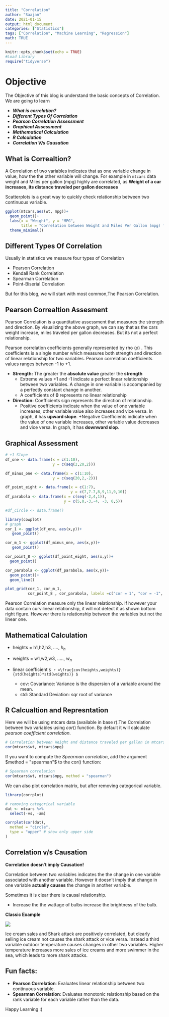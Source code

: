 ```yaml
---
title: "Correlation"
author: "Saajan"
date: 2021-01-15
output: html_document
categories: ["Statistics"]
tags: ["Correlation", "Machine Learning", "Regression"]
math: TRUE
---
```



```r
knitr::opts_chunk$set(echo = TRUE)
#Load Library
require("tidyverse")

```

# **Objective**
The Objective of this blog is understand the basic concepts of Correlation. We are going to learn 

 * **_What is correlation?_**
 * **_Different Types Of Correlation_**
 * **_Pearson Correlation Assessment_**
 * **_Graphical Assessment_**
 * **_Mathematical Calculation_**
 * **_R Calculation_**
 * **_Correlation V/s Causation_**


## What is Correaltion?

A Correlation of two variables indicates that as one variable change in value, how the the other variable will change. For example in `mtcars` data weight and Miles per gallon (mpg) highly are correlated, as **Weight of a car increases, its distance traveled per gallon decreases**

Scatterplots is a great way to quickly check relationship between two continuous variable.


```r

ggplot(mtcars,aes(wt, mpg))+
  geom_point()+
  labs(x = "Weight", y = "MPG",
       title = "Correlation between Weight and Miles Per Gallon (mpg) for Car")+
  theme_minimal()

```

## Different Types Of Correlation

Usually in statistics we measure four types of Correlation

  * Pearson Correlation
  * Kendall Rank Correlation 
  * Spearman Correlation
  * Point-Biserial Correlation
  
 But for this blog, we will start with most common,The Pearson Correlation.

## Pearson Correaltion Assesment

Pearson Correlation is a quantitative assessment that measures the strength and direction.
By visualizing the above graph, we can say that as the cars weight increase, miles traveled per gallon decreases. But its not a perfect relationship. 

Pearson correlation coefficients generally represented by rho $(\rho)$ . This coefficients is a single number which measures both strength and direction of linear relationship for two variables. Pearson correlation coefficients values ranges between -1 to +1. 

 * **Strength:** The greater the **absolute value** greater the **strength**
   + Extreme values +1 and -1 indicate a perfect linear relationship between two variables. A change in one variable is accompanied by a perfectly constant change in another.
   + A coefficients of **0** represents no linear relationship
   
   
 * **Direction:** Coefficients sign represents the direction of relationship.
   + Positive coefficients indicate when the value of one variable increases, other variable value also increases and vice versa. In graph, it has **upward slope**.
   +Negative Coefficients indicate when the value of one variable increases, other variable value decreases and vice versa. In graph, it has **downward slop**.
   
## Graphical Assessment

```r
# +1 Slope
df_one <- data.frame(x = c(1:10),
                     y = c(seq(2,20,2)))

df_minus_one <- data.frame(x = c(1:10),
                     y = c(seq(20,2,-2)))

df_point_eight <- data.frame(x = c(1:7),
                             y = c(7,7.7,8,9,11,9,10))
df_parabola <- data.frame(x = c(seq(-2,4,1)),
                          y = c(5,0,-3,-4, -3, 0,5))

#df_circle <- data.frame()

```

```r

library(cowplot)
# graph
cor_1 <- ggplot(df_one, aes(x,y))+
   geom_point()

cor_m_1 <- ggplot(df_minus_one, aes(x,y))+
   geom_point()

cor_point_8 <- ggplot(df_point_eight, aes(x,y))+
  geom_point()

cor_parabola <- ggplot(df_parabola, aes(x,y))+
  geom_point()+
  geom_line()

plot_grid(cor_1, cor_m_1,
          cor_point_8 , cor_parabola, labels =c("cor = 1", "cor = -1", cor = "cor = 0.8", "No linear relation"), ncol = 2, nrow = 2)

```

Pearson Correlation measure only the linear relationship. If however your data contain curvilinear relationship, it will not detect it as shown bottom right figure. However there is relationship between the variables but not the linear one.


## Mathematical Calculation

* heights = h1,h2,h3, ...., $h_n$
* weights = w1,w2,w3, ....., $w_n$

- linear coefficient ` $ r =\frac{cov(heights,weights)}{std(heights)*std(weights)} $`

  - cov: Covariance: Variance is the dispersion of a variable around the mean.
  - std: Standard Deviation: sqr root of variance

## R Calcualtion and Represntation

Here we will be using mtcars data (available in base r).The Correlation between two variables using $cor()$ function. By default it will calculate *pearson coefficient correlation*.  

```r
# Correlation between Weight and distance traveled per gallon in mtcars dataset
cor(mtcars$wt, mtcars$mpg)

```


If you want to compute the *Spearman correlation*, add the argument $method = "spearman"$ to the cor() function:
```r
# Spearman correlation
cor(mtcars$wt, mtcars$mpg, method = "spearman") 
```



We can also plot correlation matrix, but after removing categorical variable.

```r
library(corrplot)

# removing categorical variable
dat <- mtcars %>%
  select(-vs, -am)

corrplot(cor(dat),
  method = "circle",
  type = "upper" # show only upper side
)
```



## Correlation v/s Causation

**Correlation doesn't imply Causation!**

Correlation between two variables indicates the the change in one variable associated with another variable. However it doesn't imply that change in one variable **actually causes** the change in another variable.

Sometimes it is clear there is causal relationship. 

* Increase the the wattage of bulbs increase the brightness of the bulb.

**Classic Example**

![](\images\cc_02.png){ width=20%,height=5% }

Ice cream sales and Shark attack are positively correlated, but clearly selling ice cream not causes the shark attack or vice versa. Instead a third variable outdoor temperature causes changes in other two variables. Higher temperature increases more sales of ice creams and more swimmer in the sea, which leads to more shark attacks.



## Fun facts: 
* **Pearson Correlation**: Evaluates linear relationship between two continuous variable.
* **Spearman Correlation**: Evaluates monotonic relationship based on the rank variable for each variable rather than the  data.



Happy Learning :)
  






